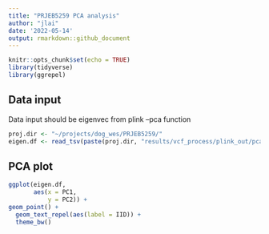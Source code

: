 ```yaml
---
title: "PRJEB5259 PCA analysis"
author: "jlai"
date: '2022-05-14'
output: rmarkdown::github_document
---
```


```r
knitr::opts_chunk$set(echo = TRUE)
library(tidyverse)
library(ggrepel)
```

## Data input

Data input should be eigenvec from plink --pca function

```r
proj.dir <- "~/projects/dog_wes/PRJEB5259/"
eigen.df <- read_tsv(paste(proj.dir, "results/vcf_process/plink_out/pca_analysis.eigenvec", sep = "/"))
```

## PCA plot


```r
ggplot(eigen.df,
       aes(x = PC1,
           y = PC2)) +
geom_point() +
  geom_text_repel(aes(label = IID)) +
  theme_bw()
         
         
```


